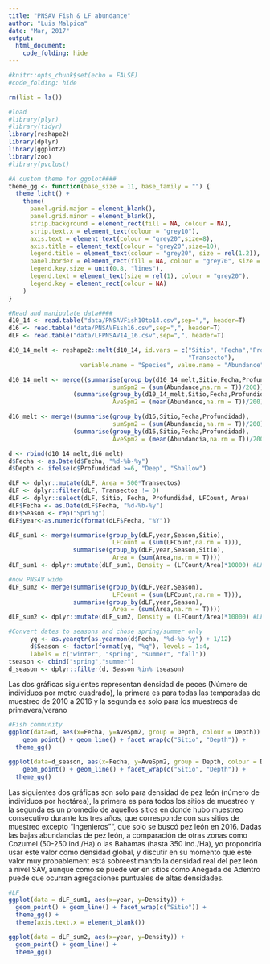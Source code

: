 ```yaml
---
title: "PNSAV Fish & LF abundance"
author: "Luis Malpica"
date: "Mar, 2017"
output: 
  html_document:
    code_folding: hide
---
```

```r
#knitr::opts_chunk$set(echo = FALSE)
#code_folding: hide
```

```r
rm(list = ls())

#load
#library(plyr)
#library(tidyr)
library(reshape2)
library(dplyr)
library(ggplot2)
library(zoo)
#library(pvclust)

#A custom theme for ggplot####
theme_gg <- function(base_size = 11, base_family = "") {
  theme_light() +
    theme(
      panel.grid.major = element_blank(),
      panel.grid.minor = element_blank(),
      strip.background = element_rect(fill = NA, colour = NA),
      strip.text.x = element_text(colour = "grey10"),
      axis.text = element_text(colour = "grey20",size=8),
      axis.title = element_text(colour = "grey20",size=10),
      legend.title = element_text(colour = "grey20", size = rel(1.2)),
      panel.border = element_rect(fill = NA, colour = "grey70", size = 1),
      legend.key.size = unit(0.8, "lines"),
      legend.text = element_text(size = rel(1), colour = "grey20"),
      legend.key = element_rect(colour = NA)
    )
}
```

```r
#Read and manipulate data####
d10_14 <- read.table("data/PNSAVFish10to14.csv",sep=",", header=T)
d16 <- read.table("data/PNSAVFish16.csv",sep=",", header=T)
dLF <- read.table("data/LFPNSAV14_16.csv",sep=",", header=T)

d10_14_melt <- reshape2::melt(d10_14, id.vars = c("Sitio", "Fecha","Profundidad",
                                                  "Transecto"),
                    variable.name = "Species", value.name = "Abundance")

d10_14_melt <- merge((summarise(group_by(d10_14_melt,Sitio,Fecha,Profundidad),
                             sumSpm2 = (sum(Abundance,na.rm = T))/200)), 
                  (summarise(group_by(d10_14_melt,Sitio,Fecha,Profundidad),
                             AveSpm2 = (mean(Abundance,na.rm = T))/200)))

d16_melt <- merge((summarise(group_by(d16,Sitio,Fecha,Profundidad),
                             sumSpm2 = (sum(Abundancia,na.rm = T))/200)), 
                  (summarise(group_by(d16,Sitio,Fecha,Profundidad),
                             AveSpm2 = (mean(Abundancia,na.rm = T))/200)))

d <- rbind(d10_14_melt,d16_melt)
d$Fecha <- as.Date(d$Fecha, "%d-%b-%y")
d$Depth <- ifelse(d$Profundidad >=6, "Deep", "Shallow")

dLF <- dplyr::mutate(dLF, Area = 500*Transectos)
dLF <- dplyr::filter(dLF, Transectos != 0)
dLF <- dplyr::select(dLF, Sitio, Fecha, Profundidad, LFCount, Area)
dLF$Fecha <- as.Date(dLF$Fecha, "%d-%b-%y")
dLF$Season <- rep("Spring") 
dLF$year<-as.numeric(format(dLF$Fecha, "%Y"))

dLF_sum1 <- merge(summarise(group_by(dLF,year,Season,Sitio),
                             LFCount = (sum(LFCount,na.rm = T))),
                  summarise(group_by(dLF,year,Season,Sitio),
                             Area = (sum(Area,na.rm = T))))
dLF_sum1 <- dplyr::mutate(dLF_sum1, Density = (LFCount/Area)*10000) #LF dens per 100m-2

#now PNSAV wide
dLF_sum2 <- merge(summarise(group_by(dLF,year,Season),
                             LFCount = (sum(LFCount,na.rm = T))),
                  summarise(group_by(dLF,year,Season),
                             Area = (sum(Area,na.rm = T))))
dLF_sum2 <- dplyr::mutate(dLF_sum2, Density = (LFCount/Area)*10000) #LF dens per Ha

#Convert dates to seasons and chose spring/summer only
      yq <- as.yearqtr(as.yearmon(d$Fecha, "%d-%b-%y") + 1/12)
      d$Season <- factor(format(yq, "%q"), levels = 1:4, 
      labels = c("winter", "spring", "summer", "fall"))
tseason <- cbind("spring","summer")
d_season <- dplyr::filter(d, Season %in% tseason)

```

Las dos gráficas siguientes representan densidad de peces (Número de individuos por metro cuadrado), la primera es para todas las temporadas de muestreo de 2010 a 2016 y la segunda es solo para los muestreos de primavera/verano

```r
#Fish community
ggplot(data=d, aes(x=Fecha, y=AveSpm2, group = Depth, colour = Depth)) +
    geom_point() + geom_line() + facet_wrap(c("Sitio", "Depth")) +
  theme_gg()

ggplot(data=d_season, aes(x=Fecha, y=AveSpm2, group = Depth, colour = Depth)) +
    geom_point() + geom_line() + facet_wrap(c("Sitio", "Depth")) +
  theme_gg()
```

Las siguientes dos gráficas son solo para densidad de pez león (número de individuos por hectárea), la primera es para  todos los sitios de muestreo y la segunda es un promedio de aquellos sitios en donde hubo muestreo consecutivo durante los tres años, que corresponde con sus sitios de muestreo excepto "Ingenieros"", que solo se buscó pez león en 2016. Dadas las bajas abundancias de pez león, a comparación de otras zonas como Cozumel (50-250 ind./Ha) o las Bahamas (hasta 350 ind./Ha), yo propondría usar este valor como densidad global, y discutir en su momento que este valor muy probablement está sobreestimando la densidad real del pez león a nivel SAV, aunque como se puede ver en sitios como Anegada de Adentro puede que ocurran agregaciones puntuales de altas densidades.

```r
#LF
ggplot(data = dLF_sum1, aes(x=year, y=Density)) +
  geom_point() + geom_line() + facet_wrap(c("Sitio")) +
  theme_gg() + 
  theme(axis.text.x = element_blank())

ggplot(data = dLF_sum2, aes(x=year, y=Density)) +
  geom_point() + geom_line() +
  theme_gg()
```
